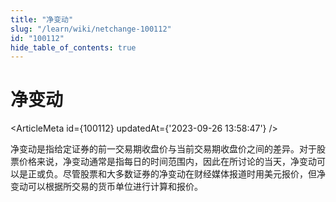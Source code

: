 ```yaml
---
title: "净变动"
slug: "/learn/wiki/netchange-100112"
id: "100112"
hide_table_of_contents: true
---
```



# 净变动

<ArticleMeta id={100112} updatedAt={'2023-09-26 13:58:47'} />
<div className='border-solid border-b border-t-0 my-4 border-[var(--ifm-color-gray-300)]' />

净变动是指给定证券的前一交易期收盘价与当前交易期收盘价之间的差异。对于股票价格来说，净变动通常是指每日的时间范围内，因此在所讨论的当天，净变动可以是正或负。尽管股票和大多数证券的净变动在财经媒体报道时用美元报价，但净变动可以根据所交易的货币单位进行计算和报价。
